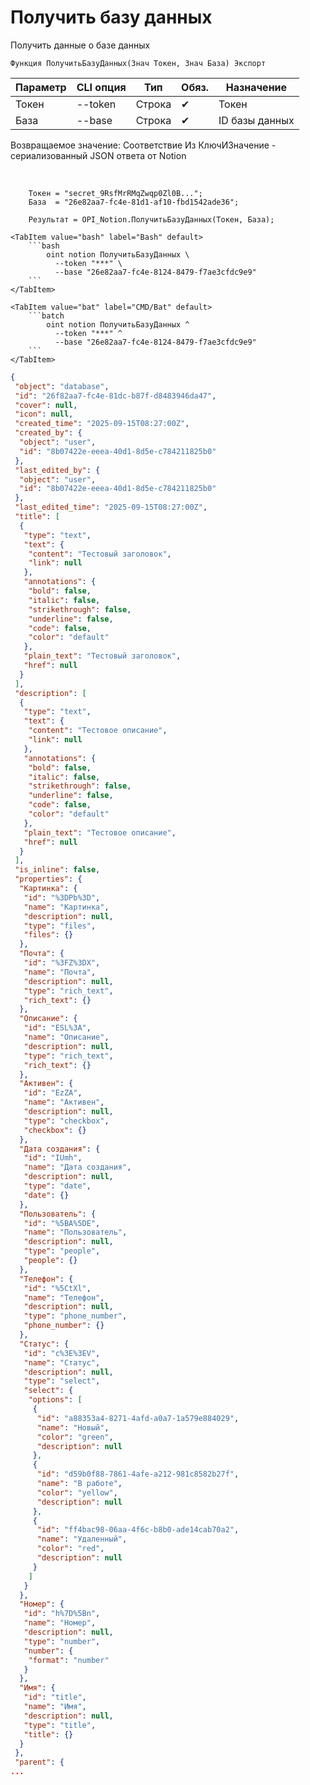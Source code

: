 ﻿---
sidebar_position: 2
description: Получить базу данных и другие функции для работы с Notion в Открытом пакете интеграций - бесплатной open-source библиотеке интеграций для 1С:Предприятие 8, OneScript и CLI
keywords: [1C, 1С, 1С:Предприятие, 1С:Предприятие 8.3, API, Интеграция, Сервисы, Обмен, OneScript, CLI, Notion]
---


# Получить базу данных
 Получить данные о базе данных



`Функция ПолучитьБазуДанных(Знач Токен, Знач База) Экспорт`

  | Параметр | CLI опция | Тип | Обяз. | Назначение |
  |-|-|-|-|-|
  | Токен | --token | Строка | &#x2714; | Токен |
  | База | --base | Строка | &#x2714; | ID базы данных |

  
  Возвращаемое значение:   Соответствие Из КлючИЗначение - сериализованный JSON ответа от Notion

<br/>




```bsl title="Пример использования для 1С:Предприятие/OneScript"
    Токен = "secret_9RsfMrRMqZwqp0Zl0B...";
    База  = "26e82aa7-fc4e-81d1-af10-fbd1542ade36";

    Результат = OPI_Notion.ПолучитьБазуДанных(Токен, База);
```
    

 <Tabs>
  
    <TabItem value="bash" label="Bash" default>
        ```bash
            oint notion ПолучитьБазуДанных \
              --token "***" \
              --base "26e82aa7-fc4e-8124-8479-f7ae3cfdc9e9"
        ```
    </TabItem>
  
    <TabItem value="bat" label="CMD/Bat" default>
        ```batch
            oint notion ПолучитьБазуДанных ^
              --token "***" ^
              --base "26e82aa7-fc4e-8124-8479-f7ae3cfdc9e9"
        ```
    </TabItem>
</Tabs>


```json title="Результат"
{
 "object": "database",
 "id": "26f82aa7-fc4e-81dc-b87f-d8483946da47",
 "cover": null,
 "icon": null,
 "created_time": "2025-09-15T08:27:00Z",
 "created_by": {
  "object": "user",
  "id": "8b07422e-eeea-40d1-8d5e-c784211825b0"
 },
 "last_edited_by": {
  "object": "user",
  "id": "8b07422e-eeea-40d1-8d5e-c784211825b0"
 },
 "last_edited_time": "2025-09-15T08:27:00Z",
 "title": [
  {
   "type": "text",
   "text": {
    "content": "Тестовый заголовок",
    "link": null
   },
   "annotations": {
    "bold": false,
    "italic": false,
    "strikethrough": false,
    "underline": false,
    "code": false,
    "color": "default"
   },
   "plain_text": "Тестовый заголовок",
   "href": null
  }
 ],
 "description": [
  {
   "type": "text",
   "text": {
    "content": "Тестовое описание",
    "link": null
   },
   "annotations": {
    "bold": false,
    "italic": false,
    "strikethrough": false,
    "underline": false,
    "code": false,
    "color": "default"
   },
   "plain_text": "Тестовое описание",
   "href": null
  }
 ],
 "is_inline": false,
 "properties": {
  "Картинка": {
   "id": "%3DPb%3D",
   "name": "Картинка",
   "description": null,
   "type": "files",
   "files": {}
  },
  "Почта": {
   "id": "%3FZ%3DX",
   "name": "Почта",
   "description": null,
   "type": "rich_text",
   "rich_text": {}
  },
  "Описание": {
   "id": "ESL%3A",
   "name": "Описание",
   "description": null,
   "type": "rich_text",
   "rich_text": {}
  },
  "Активен": {
   "id": "EzZA",
   "name": "Активен",
   "description": null,
   "type": "checkbox",
   "checkbox": {}
  },
  "Дата создания": {
   "id": "IUmh",
   "name": "Дата создания",
   "description": null,
   "type": "date",
   "date": {}
  },
  "Пользователь": {
   "id": "%5BA%5DE",
   "name": "Пользователь",
   "description": null,
   "type": "people",
   "people": {}
  },
  "Телефон": {
   "id": "%5CtXl",
   "name": "Телефон",
   "description": null,
   "type": "phone_number",
   "phone_number": {}
  },
  "Статус": {
   "id": "c%3E%3EV",
   "name": "Статус",
   "description": null,
   "type": "select",
   "select": {
    "options": [
     {
      "id": "a88353a4-8271-4afd-a0a7-1a579e884029",
      "name": "Новый",
      "color": "green",
      "description": null
     },
     {
      "id": "d59b0f88-7861-4afe-a212-981c8582b27f",
      "name": "В работе",
      "color": "yellow",
      "description": null
     },
     {
      "id": "ff4bac98-06aa-4f6c-b8b0-ade14cab70a2",
      "name": "Удаленный",
      "color": "red",
      "description": null
     }
    ]
   }
  },
  "Номер": {
   "id": "h%7D%5Bn",
   "name": "Номер",
   "description": null,
   "type": "number",
   "number": {
    "format": "number"
   }
  },
  "Имя": {
   "id": "title",
   "name": "Имя",
   "description": null,
   "type": "title",
   "title": {}
  }
 },
 "parent": {
...
```
